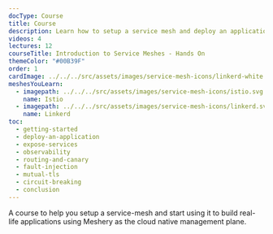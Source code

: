 ```yaml
---
docType: Course
title: Course
description: Learn how to setup a service mesh and deploy an application using it.
videos: 4
lectures: 12
courseTitle: Introduction to Service Meshes - Hands On
themeColor: "#00B39F"
order: 1
cardImage: ../../../src/assets/images/service-mesh-icons/linkerd-white.svg
meshesYouLearn:
  - imagepath: ../../../src/assets/images/service-mesh-icons/istio.svg
    name: Istio
  - imagepath: ../../../src/assets/images/service-mesh-icons/linkerd.svg
    name: Linkerd
toc:
  - getting-started
  - deploy-an-application
  - expose-services
  - observability
  - routing-and-canary
  - fault-injection
  - mutual-tls
  - circuit-breaking
  - conclusion
---
```


A course to help you setup a service-mesh and start using it to build real-life applications using Meshery
as the cloud native management plane.
